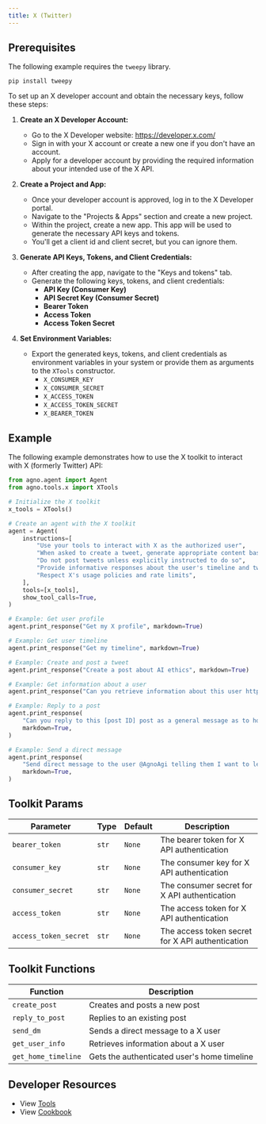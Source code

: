 ```yaml
---
title: X (Twitter)
---
```


## Prerequisites

The following example requires the `tweepy` library.

```shell
pip install tweepy
```

To set up an X developer account and obtain the necessary keys, follow these steps:

1. **Create an X Developer Account:**

   - Go to the X Developer website: https://developer.x.com/
   - Sign in with your X account or create a new one if you don't have an account.
   - Apply for a developer account by providing the required information about your intended use of the X API.

2. **Create a Project and App:**

   - Once your developer account is approved, log in to the X Developer portal.
   - Navigate to the "Projects & Apps" section and create a new project.
   - Within the project, create a new app. This app will be used to generate the necessary API keys and tokens.
   - You'll get a client id and client secret, but you can ignore them.

3. **Generate API Keys, Tokens, and Client Credentials:**

   - After creating the app, navigate to the "Keys and tokens" tab.
   - Generate the following keys, tokens, and client credentials:
     - **API Key (Consumer Key)**
     - **API Secret Key (Consumer Secret)**
     - **Bearer Token**
     - **Access Token**
     - **Access Token Secret**

4. **Set Environment Variables:**
   - Export the generated keys, tokens, and client credentials as environment variables in your system or provide them as arguments to the `XTools` constructor.
     - `X_CONSUMER_KEY`
     - `X_CONSUMER_SECRET`
     - `X_ACCESS_TOKEN`
     - `X_ACCESS_TOKEN_SECRET`
     - `X_BEARER_TOKEN`

## Example

The following example demonstrates how to use the X toolkit to interact with X (formerly Twitter) API:

```python cookbook/agent_concepts/tools/x_tools.py
from agno.agent import Agent
from agno.tools.x import XTools

# Initialize the X toolkit
x_tools = XTools()

# Create an agent with the X toolkit
agent = Agent(
    instructions=[
        "Use your tools to interact with X as the authorized user",
        "When asked to create a tweet, generate appropriate content based on the request",
        "Do not post tweets unless explicitly instructed to do so",
        "Provide informative responses about the user's timeline and tweets",
        "Respect X's usage policies and rate limits",
    ],
    tools=[x_tools],
    show_tool_calls=True,
)

# Example: Get user profile
agent.print_response("Get my X profile", markdown=True)

# Example: Get user timeline
agent.print_response("Get my timeline", markdown=True)

# Example: Create and post a tweet
agent.print_response("Create a post about AI ethics", markdown=True)

# Example: Get information about a user
agent.print_response("Can you retrieve information about this user https://x.com/AgnoAgi ", markdown=True)

# Example: Reply to a post
agent.print_response(
    "Can you reply to this [post ID] post as a general message as to how great this project is: https://x.com/AgnoAgi",
    markdown=True,
)

# Example: Send a direct message
agent.print_response(
    "Send direct message to the user @AgnoAgi telling them I want to learn more about them and a link to their community.",
    markdown=True,
)
```

## Toolkit Params

| Parameter             | Type  | Default | Description                                      |
| --------------------- | ----- | ------- | ------------------------------------------------ |
| `bearer_token`        | `str` | `None`  | The bearer token for X API authentication        |
| `consumer_key`        | `str` | `None`  | The consumer key for X API authentication        |
| `consumer_secret`     | `str` | `None`  | The consumer secret for X API authentication     |
| `access_token`        | `str` | `None`  | The access token for X API authentication        |
| `access_token_secret` | `str` | `None`  | The access token secret for X API authentication |

## Toolkit Functions

| Function            | Description                                 |
| ------------------- | ------------------------------------------- |
| `create_post`       | Creates and posts a new post                |
| `reply_to_post`     | Replies to an existing post                 |
| `send_dm`           | Sends a direct message to a X user          |
| `get_user_info`     | Retrieves information about a X user        |
| `get_home_timeline` | Gets the authenticated user's home timeline |

## Developer Resources

- View [Tools](https://github.com/agno-agi/agno/blob/main/libs/agno/agno/tools/x.py)
- View [Cookbook](https://github.com/agno-agi/agno/blob/main/cookbook/agent_concepts/tools/x_tools.py)

